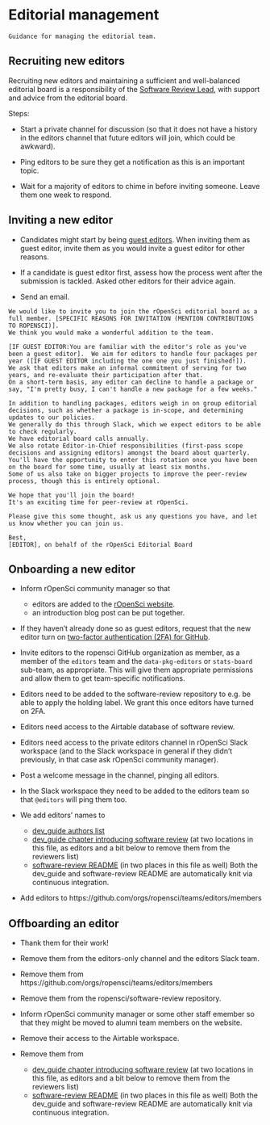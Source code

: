 # Editorial management {#editorialmanagement}

```block
Guidance for managing the editorial team.
```

## Recruiting new editors

Recruiting new editors and maintaining a sufficient and well-balanced editorial board is a responsibility of the [Software Review Lead](https://ropensci.org/about/#team), with support and advice from the editorial board.

Steps:

* Start a private channel for discussion (so that it does not have a history in the editors channel that future editors will join, which could be awkward).

* Ping editors to be sure they get a notification as this is an important topic.


* Wait for a majority of editors to chime in before inviting someone. Leave them one week to respond.

## Inviting a new editor
 
* Candidates might start by being [guest editors](#guesteditor). 
When inviting them as guest editor, invite them as you would invite a guest editor for other reasons.

* If a candidate is guest editor first, assess how the process went after the submission is tackled. Asked other editors for their advice again.

* Send an email.

```
We would like to invite you to join the rOpenSci editorial board as a full member. [SPECIFIC REASONS FOR INVITATION (MENTION CONTRIBUTIONS TO ROPENSCI)]. 
We think you would make a wonderful addition to the team.

[IF GUEST EDITOR:You are familiar with the editor's role as you've been a guest editor].  We aim for editors to handle four packages per year ([IF GUEST EDITOR including the one one you just finished!]).  
We ask that editors make an informal commitment of serving for two years, and re-evaluate their participation after that.  
On a short-term basis, any editor can decline to handle a package or say, "I'm pretty busy, I can't handle a new package for a few weeks."

In addition to handling packages, editors weigh in on group editorial decisions, such as whether a package is in-scope, and determining updates to our policies. 
We generally do this through Slack, which we expect editors to be able to check regularly. 
We have editorial board calls annually.  
We also rotate Editor-in-Chief responsibilities (first-pass scope decisions and assigning editors) amongst the board about quarterly. 
You'll have the opportunity to enter this rotation once you have been on the board for some time, usually at least six months. 
Some of us also take on bigger projects to improve the peer-review process, though this is entirely optional. 

We hope that you'll join the board!  
It's an exciting time for peer-review at rOpenSci.

Please give this some thought, ask us any questions you have, and let us know whether you can join us.

Best,
[EDITOR], on behalf of the rOpenSci Editorial Board
``` 

## Onboarding a new editor

* Inform rOpenSci community manager so that
    * editors are added to the [rOpenSci website](https://github.com/ropensci/roweb3/#team-member).
    * an introduction blog post can be put together.

* If they haven't already done so as guest editors, request that the new editor turn on [two-factor authentication (2FA) for GitHub](https://docs.github.com/en/authentication/securing-your-account-with-two-factor-authentication-2fa).

* Invite editors to the ropensci GitHub organization as member, as a member of the `editors` team and the `data-pkg-editors` or `stats-board` sub-team, as appropriate.  This will give them appropriate permissions and allow them to get team-specific notifications. 

* Editors need to be added to the software-review repository to e.g. be able to apply the holding label. We grant this once editors have turned on 2FA.

* Editors need access to the Airtable database of software review.

* Editors need access to the private editors channel in rOpenSci Slack workspace (and to the Slack workspace in general if they didn't previously, in that case ask rOpenSci community manager).

* Post a welcome message in the channel, pinging all editors.

* In the Slack workspace they need to be added to the editors team so that `@editors` will ping them too.

* We add editors' names to 
    * [dev_guide authors list](https://github.com/ropensci/dev_guide/blob/master/index.Rmd)
    * [dev_guide chapter introducing software review](https://github.com/ropensci/dev_guide/blob/master/softwarereview_intro.Rmd) (at two locations in this file, as editors and a bit below to remove them from the reviewers list)
    * [software-review README](https://github.com/ropensci/software-review/blob/master/README.Rmd) (in two places in this file as well)
Both the dev_guide and software-review README are automatically knit via continuous integration.

* Add editors to https://github.com/orgs/ropensci/teams/editors/members

## Offboarding an editor

* Thank them for their work!

* Remove them from the editors-only channel and the editors Slack team.

* Remove them from https://github.com/orgs/ropensci/teams/editors/members

* Remove them from the ropensci/software-review repository.

* Inform rOpenSci community manager or some other staff emember so that they might be moved to alumni team members on the website.

* Remove their access to the Airtable workspace.

* Remove them from
    * [dev_guide chapter introducing software review](https://github.com/ropensci/dev_guide/blob/master/softwarereview_intro.Rmd) (at two locations in this file, as editors and a bit below to remove them from the reviewers list)
    * [software-review README](https://github.com/ropensci/software-review/blob/master/README.Rmd) (in two places in this file as well)
Both the dev_guide and software-review README are automatically knit via continuous integration.

